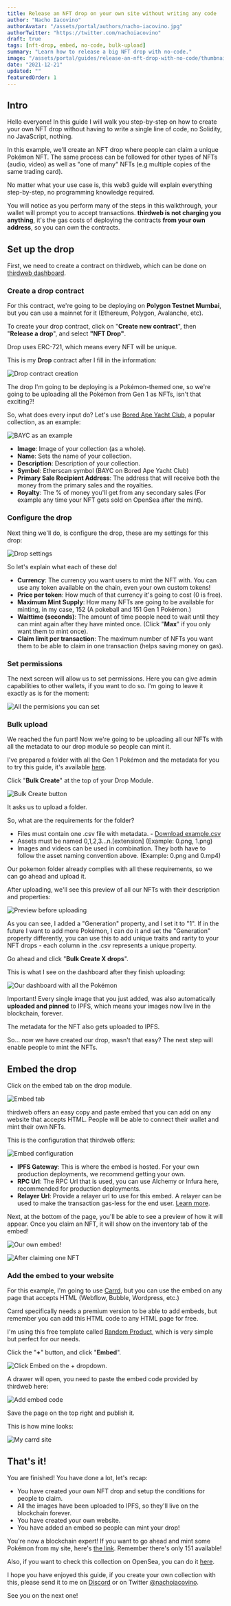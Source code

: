 ```yaml
---
title: Release an NFT drop on your own site without writing any code
author: "Nacho Iacovino"
authorAvatar: "/assets/portal/authors/nacho-iacovino.jpg"
authorTwitter: "https://twitter.com/nachoiacovino"
draft: true
tags: [nft-drop, embed, no-code, bulk-upload]
summary: "Learn how to release a big NFT drop with no-code."
image: "/assets/portal/guides/release-an-nft-drop-with-no-code/thumbnail.png"
date: "2021-12-21"
updated: ""
featuredOrder: 1
---
```


## Intro

Hello everyone! In this guide I will walk you step-by-step on how to create your own NFT drop without having to write a single line of code, no Solidity, no JavaScript, nothing.

In this example, we'll create an NFT drop where people can claim a unique Pokémon NFT. The same process can be followed for other types of NFTs (audio, video) as well as "one of many" NFTs (e.g multiple copies of the same trading card).

No matter what your use case is, this web3 guide will explain everything step-by-step, no programming knowledge required.

You will notice as you perform many of the steps in this walkthrough, your wallet will prompt you to accept transactions. **thirdweb is not charging you anything**, it's the gas costs of deploying the contracts **from your own address**, so you can own the contracts.

## Set up the drop

First, we need to create a contract on thirdweb, which can be done on [thirdweb dashboard](https://thirdweb.com/dashboard).

### Create a drop contract

For this contract, we're going to be deploying on **Polygon Testnet Mumbai**, but you can use a mainnet for it (Ethereum, Polygon, Avalanche, etc).

To create your drop contract, click on "**Create new contract**", then "**Release a drop**", and select **"NFT Drop"**. 

Drop uses ERC-721, which means every NFT will be unique.

This is my **Drop** contract after I fill in the information:

![Drop contract creation](/assets/portal/guides/release-an-nft-drop-with-no-code/drop-module-creation.png)

The drop I'm going to be deploying is a Pokémon-themed one, so we're going to be uploading all the Pokémon from Gen 1 as NFTs, isn't that exciting?!

So, what does every input do? Let's use [Bored Ape Yacht Club](https://opensea.io/collection/boredapeyachtclub), a popular collection, as an example:

![BAYC as an example](/assets/portal/guides/release-an-nft-drop-with-no-code/bayc-example.png)

- **Image**: Image of your collection (as a whole).
- **Name**: Sets the name of your collection.
- **Description**: Description of your collection.
- **Symbol**: Etherscan symbol (BAYC on Bored Ape Yacht Club)
- **Primary Sale Recipient Address**: The address that will receive both the money from the primary sales and the royalties.
- **Royalty**: The % of money you'll get from any secondary sales (For example any time your NFT gets sold on OpenSea after the mint).

### Configure the drop

Next thing we'll do, is configure the drop, these are my settings for this drop:

![Drop settings](/assets/portal/guides/release-an-nft-drop-with-no-code/drop-module-settings.png)

So let's explain what each of these do!

- **Currency**: The currency you want users to mint the NFT with. You can use any token available on the chain, even your own custom tokens!
- **Price per token**: How much of that currency it's going to cost (0 is free).
- **Maximum Mint Supply**: How many NFTs are going to be available for minting, in my case, 152 (A pokeball and 151 Gen 1 Pokémon.)
- **Waittime (seconds)**: The amount of time people need to wait until they can mint again after they have minted once. (Click "**Max**" if you only want them to mint once).
- **Claim limit per transaction**: The maximum number of NFTs you want them to be able to claim in one transaction (helps saving money on gas). 

### Set permissions

The next screen will allow us to set permissions. Here you can give admin capabilities to other wallets, if you want to do so. I'm going to leave it exactly as is for the moment: 

![All the permisions you can set](/assets/portal/guides/release-an-nft-drop-with-no-code/permissions.png)

### Bulk upload

We reached the fun part! Now we're going to be uploading all our NFTs with all the metadata to our drop module so people can mint it.

I've prepared a folder with all the Gen 1 Pokémon and the metadata for you to try this guide, it's available [here](https://github.com/nachoiacovino/thirdweb-pokemon).

Click "**Bulk Create**" at the top of your Drop Module.

![Bulk Create button](/assets/portal/guides/release-an-nft-drop-with-no-code/bulk-create-button.png)

It asks us to upload a folder.

So, what are the requirements for the folder?

- Files must contain one .csv file with metadata. - [Download example.csv](https://thirdweb.com/example.csv)
- Assets must be named 0,1,2,3...n.[extension] (Example: 0.png, 1.png)
- Images and videos can be used in combination. They both have to follow the asset naming convention above. (Example: 0.png and 0.mp4)

Our pokemon folder already complies with all these requirements, so we can go ahead and upload it.

After uploading, we'll see this preview of all our NFTs with their description and properties:

![Preview before uploading](/assets/portal/guides/release-an-nft-drop-with-no-code/preview.png)

As you can see, I added a "Generation" property, and I set it to "1". If in the future I want to add more Pokémon, I can do it and set the "Generation" property differently, you can use this to add unique traits and rarity to your NFT drops - each column in the .csv represents a unique property. 

Go ahead and click "**Bulk Create X drops**".

This is what I see on the dashboard after they finish uploading:

![Our dashboard with all the Pokémon](/assets/portal/guides/release-an-nft-drop-with-no-code/dashboard.png)

Important! Every single image that you just added, was also automatically **uploaded and pinned** to IPFS, which means your images now live in the blockchain, forever.

The metadata for the NFT also gets uploaded to IPFS.

So... now we have created our drop, wasn't that easy? The next step will enable people to mint the NFTs. 

## Embed the drop

Click on the embed tab on the drop module.

![Embed tab](/assets/portal/guides/release-an-nft-drop-with-no-code/embed-tab.png)

thirdweb offers an easy copy and paste embed that you can add on any website that accepts HTML. People will be able to connect their wallet and mint their own NFTs.

This is the configuration that thirdweb offers:

![Embed configuration](/assets/portal/guides/release-an-nft-drop-with-no-code/embed-config.png)

- **IPFS Gateway**: This is where the embed is hosted. For your own production deployments, we recommend getting your own.
- **RPC Url**: The RPC Url that is used, you can use Alchemy or Infura here, recommended for production deployments.
- **Relayer Url**: Provide a relayer url to use for this embed. A relayer can be used to make the transaction gas-less for the end user. [Learn more](/guides/setup-gasless-transactions).

Next, at the bottom of the page, you'll be able to see a preview of how it will appear. Once you claim an NFT, it will show on the inventory tab of the embed!

<ImageSideToSide>

![Our own embed!](/assets/portal/guides/release-an-nft-drop-with-no-code/pokemon-embed.png)

![After claiming one NFT](/assets/portal/guides/release-an-nft-drop-with-no-code/pokemon-inventory.png)

</ImageSideToSide>

### Add the embed to your website

For this example, I'm going to use [Carrd](https://carrd.co/), but you can use the embed on any page that accepts HTML (Webflow, Bubble, Wordpress, etc.)

Carrd specifically needs a premium version to be able to add embeds, but remember you can add this HTML code to any HTML page for free.

I'm using this free template called [Random Product](https://340cb974f62203cb.demo.carrd.co/), which is very simple but perfect for our needs.

Click the "**+**" button, and click "**Embed**".

![Click Embed on the + dropdown.](/assets/portal/guides/release-an-nft-drop-with-no-code/click-embed.png)

A drawer will open, you need to paste the embed code provided by thirdweb here:

![Add embed code](/assets/portal/guides/release-an-nft-drop-with-no-code/add-embed-code.png)

Save the page on the top right and publish it.

This is how mine looks:

![My carrd site](/assets/portal/guides/release-an-nft-drop-with-no-code/pokemon-carrd-site.png)

## That's it!

You are finished! You have done a lot, let's recap:

- You have created your own NFT drop and setup the conditions for people to claim.
- All the images have been uploaded to IPFS, so they'll live on the blockchain forever.
- You have created your own website.
- You have added an embed so people can mint your drop!
  
You're now a blockchain expert! If you want to go ahead and mint some Pokémon from my site, here's [the link](https://pokemongen1.carrd.co/). Remember there's only 151 available!

Also, if you want to check this collection on OpenSea, you can do it [here](https://testnets.opensea.io/collection/pokmon-gen-1).

I hope you have enjoyed this guide, if you create your own collection with this, please send it to me on [Discord](https://discord.gg/thirdweb) or on Twitter [@nachoiacovino](https://twitter.com/nachoiacovino).

See you on the next one!
